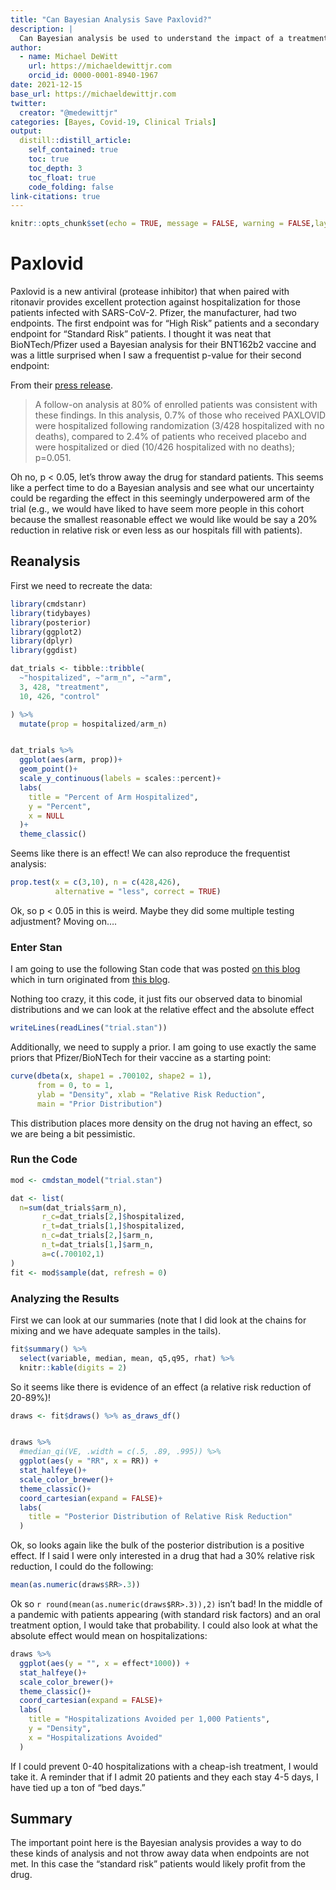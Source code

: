 ```yaml
---
title: "Can Bayesian Analysis Save Paxlovid?"
description: |
  Can Bayesian analysis be used to understand the impact of a treatment even though the frequentist results are not significant?
author:
  - name: Michael DeWitt
    url: https://michaeldewittjr.com
    orcid_id: 0000-0001-8940-1967
date: 2021-12-15
base_url: https://michaeldewittjr.com
twitter:
  creator: "@medewittjr"
categories: [Bayes, Covid-19, Clinical Trials]
output:
  distill::distill_article:
    self_contained: true
    toc: true
    toc_depth: 3
    toc_float: true
    code_folding: false
link-citations: true
---
```


```r
knitr::opts_chunk$set(echo = TRUE, message = FALSE, warning = FALSE,layout="l-body-outset")

```


# Paxlovid

Paxlovid is a new antiviral (protease inhibitor) that when paired with ritonavir provides excellent protection against hospitalization for those patients infected with SARS-CoV-2.
Pfizer, the manufacturer, had two endpoints.
The first endpoint was for "High Risk" patients and a secondary endpoint for "Standard Risk" patients. 
I thought it was neat that BioNTech/Pfizer used a Bayesian analysis for their BNT162b2 vaccine and was a little surprised when I saw a frequentist p-value for their second endpoint:

From their [press release](https://www.pfizer.com/news/press-release/press-release-detail/pfizer-announces-additional-phase-23-study-results).

>A follow-on analysis at 80% of enrolled patients was consistent with these findings. In this analysis, 0.7% of those who received PAXLOVID were hospitalized following randomization (3/428 hospitalized with no deaths), compared to 2.4% of patients who received placebo and were hospitalized or died (10/426 hospitalized with no deaths); p=0.051.

Oh no, p < 0.05, let's throw away the drug for standard patients.
This seems like a perfect time to do a Bayesian analysis and see what our uncertainty could be regarding the effect in this seemingly underpowered arm of the trial (e.g., we would have liked to have seem more people in this cohort because the smallest reasonable effect we would like would be say a 20% reduction in relative risk or even less as our hospitals fill with patients).

## Reanalysis

First we need to recreate the data:

```r
library(cmdstanr)
library(tidybayes)
library(posterior)
library(ggplot2)
library(dplyr)
library(ggdist)

dat_trials <- tibble::tribble(
  ~"hospitalized", ~"arm_n", ~"arm",
  3, 428, "treatment",
  10, 426, "control"

) %>%
  mutate(prop = hospitalized/arm_n)


dat_trials %>%
  ggplot(aes(arm, prop))+
  geom_point()+
  scale_y_continuous(labels = scales::percent)+
  labs(
    title = "Percent of Arm Hospitalized",
    y = "Percent",
    x = NULL
  )+
  theme_classic()

```

Seems like there is an effect!
We can also reproduce the frequentist analysis:

```r
prop.test(x = c(3,10), n = c(428,426),
          alternative = "less", correct = TRUE)
```

Ok, so p < 0.05 in this is weird.
Maybe they did some multiple testing adjustment? 
Moving on....

### Enter Stan

I am going to use the following Stan code that was posted [on this blog](https://www.robertkubinec.com/post/vaccinepval/) which in turn originated from [this blog](https://rpubs.com/ericnovik/692460).

Nothing too crazy, it this code, it just fits our observed data to binomial distributions and we can look at the relative effect and the absolute effect

```r
writeLines(readLines("trial.stan"))

```

Additionally, we need to supply a prior.
I am going to use exactly the same priors that Pfizer/BioNTech for their vaccine as a starting point:

```r
curve(dbeta(x, shape1 = .700102, shape2 = 1), 
      from = 0, to = 1, 
      ylab = "Density", xlab = "Relative Risk Reduction",
      main = "Prior Distribution")
```

This distribution places more density on the drug not having an effect, so we are being a bit pessimistic.

### Run the Code

```r
mod <- cmdstan_model("trial.stan")

dat <- list(
  n=sum(dat_trials$arm_n),
       r_c=dat_trials[2,]$hospitalized,
       r_t=dat_trials[1,]$hospitalized,
       n_c=dat_trials[2,]$arm_n,
       n_t=dat_trials[1,]$arm_n,
       a=c(.700102,1)
)
fit <- mod$sample(dat, refresh = 0)

```

### Analyzing the Results

First we can look at our summaries (note that I did look at the chains for mixing and we have adequate samples in the tails).

```r
fit$summary() %>% 
  select(variable, median, mean, q5,q95, rhat) %>% 
  knitr::kable(digits = 2)
```

So it seems like there is evidence of an effect (a relative risk reduction of 20-89%)!

```r
draws <- fit$draws() %>% as_draws_df()


draws %>%
  #median_qi(VE, .width = c(.5, .89, .995)) %>%
  ggplot(aes(y = "RR", x = RR)) +
  stat_halfeye()+
  scale_color_brewer()+
  theme_classic()+
  coord_cartesian(expand = FALSE)+
  labs(
    title = "Posterior Distribution of Relative Risk Reduction"
  )
```

Ok, so looks again like the bulk of the posterior distribution is a positive effect.
If I said I were only interested in a drug that had a 30% relative risk reduction, I could do the following:

```r
mean(as.numeric(draws$RR>.3))
```

Ok so `r round(mean(as.numeric(draws$RR>.3)),2)` isn't bad! In the middle of a pandemic with patients appearing (with standard risk factors) and an oral treatment option, I would take that probability.
I could also look at what the absolute effect would mean on hospitalizations:

```r
draws %>%
  ggplot(aes(y = "", x = effect*1000)) +
  stat_halfeye()+
  scale_color_brewer()+
  theme_classic()+
  coord_cartesian(expand = FALSE)+
  labs(
    title = "Hospitalizations Avoided per 1,000 Patients",
    y = "Density",
    x = "Hospitalizations Avoided"
  )

```

If I could prevent 0-40 hospitalizations with a cheap-ish treatment, I would take it.
A reminder that if I admit 20 patients and they each stay 4-5 days, I have tied up a ton of "bed days."

## Summary

The important point here is the Bayesian analysis provides a way to do these kinds of analysis and not throw away data when endpoints are not met.
In this case the "standard risk" patients would likely profit from the drug.
